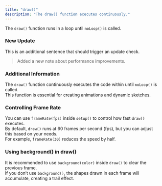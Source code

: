 ```yaml
---
title: "draw()"
description: "The draw() function executes continuously."
---
```


The `draw()` function runs in a loop until `noLoop()` is called.

### New Update  
This is an additional sentence that should trigger an update check.

> Added a new note about performance improvements.

### Additional Information  
The `draw()` function continuously executes the code within until `noLoop()` is called.  
This function is essential for creating animations and dynamic sketches.

### Controlling Frame Rate  
You can use `frameRate(fps)` inside `setup()` to control how fast `draw()` executes.  
By default, `draw()` runs at 60 frames per second (fps), but you can adjust this based on your needs.  
For example, `frameRate(30)` reduces the speed by half.

### Using background() in draw()  
It is recommended to use `background(color)` inside `draw()` to clear the previous frame.  
If you don’t use `background()`, the shapes drawn in each frame will accumulate, creating a trail effect.
